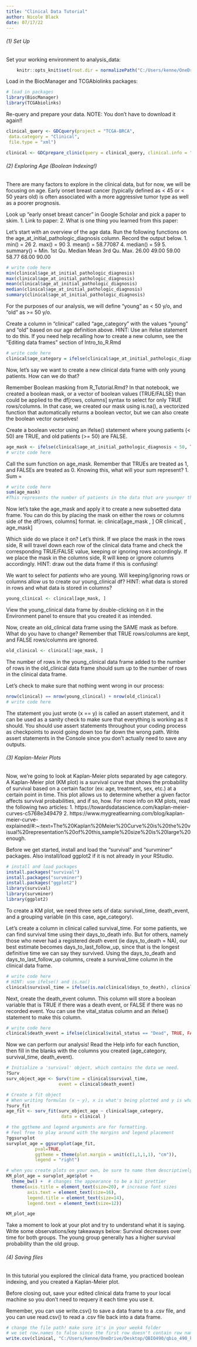 ```yaml
---
title: "Clinical Data Tutorial"
author: Nicole Black
date: 07/17/22
---
```


###### (1) Set Up

Set your working environment to analysis_data:

```r
    knitr::opts_knit$set(root.dir = normalizePath("C:/Users/kenne/OneDrive/Desktop/QBIO490/qbio_490_kenneth/analysis_data")) 
```

Load in the BiocManager and TCGAbiolinks packages:

```r
# load in packages
library(BiocManager)
library(TCGAbiolinks)
```

Re-query and prepare your data. NOTE: You don't have to download it again!!

```r
clinical_query <- GDCquery(project = "TCGA-BRCA",
 data.category = "Clinical",
 file.type = "xml")

clinical <- GDCprepare_clinic(query = clinical_query, clinical.info = "patient")
```

###### (2) Exploring Age (Boolean Indexing!)

There are many factors to explore in the clinical data, but for now, we will be focusing on age. Early onset breast cancer (typically defined as < 45 or < 50 years old) is often associated with a more aggressive tumor type as well as a poorer prognosis.

Look up "early onset breast cancer" in Google Scholar and pick a paper to skim.
    1. Link to paper:
    2. What is one thing you learned from this paper: 
    
Let's start with an overview of the age data. Run the following functions on the age_at_initial_pathologic_diagnosis column. Record the output below.
    1. min() = 26
    2. max() = 90
    3. mean() = 58.77087
    4. median() = 59
    5. summary() = 
       Min. 1st Qu.  Median    Mean 3rd Qu.    Max. 
      26.00   49.00   59.00   58.77   68.00   90.00

```r
# write code here
min(clinical$age_at_initial_pathologic_diagnosis)
max(clinical$age_at_initial_pathologic_diagnosis)
mean(clinical$age_at_initial_pathologic_diagnosis)
median(clinical$age_at_initial_pathologic_diagnosis)
summary(clinical$age_at_initial_pathologic_diagnosis)
```

For the purposes of our analysis, we will define "young" as < 50 y/o, and "old" as >= 50 y/o.

Create a column in "clinical" called "age_category" with the values "young" and "old" based on our age definition above. HINT: Use an ifelse statement to do this. If you need help recalling how to create a new column, see the "Editing data frames" section of Intro_to_R.Rmd

```r
# write code here
clinical$age_category = ifelse(clinical$age_at_initial_pathologic_diagnosis < 50, "young", "old")
```

Now, let's say we want to create a new clinical data frame with only young patients. How can we do that?

Remember Boolean masking from R_Tutorial.Rmd? In that notebook, we created a boolean mask, or a vector of boolean values (TRUE/FALSE) than could be applied to the df[rows, columns] syntax to select for only TRUE rows/columns. In that case, we created our mask using is.na(), a vectorized function that automatically returns a boolean vector, but we can also create the boolean vector ourselves!

Create a boolean vector using an ifelse() statement where young patients (< 50) are TRUE, and old patients (>= 50) are FALSE.

```r
age_mask <- ifelse(clinical$age_at_initial_pathologic_diagnosis < 50, TRUE, FALSE)
# write code here
```

Call the sum function on age_mask. Remember that TRUEs are treated as 1, and FALSEs are treated as 0. Knowing this, what will your sum represent?
    1. Sum = 

```r
# write code here
sum(age_mask)
#This represents the number of patients in the data that are younger than 50 years old.
```

Now let's take the age_mask and apply it to create a new subsetted data frame. You can do this by placing the mask on either the rows or columns side of the df[rows, columns] format.
    ie: clinical[age_mask , ] OR clinical[ , age_mask]
    
Which side do we place it on? Let's think. If we place the mask in the rows side, R will travel down each row of the clinical data frame and check the corresponding TRUE/FALSE value, keeping or ignoring rows accordingly. If we place the mask in the columns side, R will keep or ignore columns accordingly. HINT: draw out the data frame if this is confusing!

We want to select for *patients* who are young. Will keeping/ignoring rows or columns allow us to create our young_clinical df? HINT: what data is stored in rows and what data is stored in columns?

```r
young_clinical <- clinical[age_mask, ]
```

View the young_clinical data frame by double-clicking on it in the Environment panel to ensure that you created it as intended.

Now, create an old_clinical data frame using the SAME mask as before. What do you have to change? Remember that TRUE rows/columns are kept, and FALSE rows/columns are ignored.

```r
old_clinical <- clinical[!age_mask, ]
```

The number of rows in the young_clinical data frame added to the number of rows in the old_clinical data frame should sum up to the number of rows in the clinical data frame.

Let's check to make sure that nothing went wrong in our process:

```r
nrow(clinical) == nrow(young_clinical) + nrow(old_clinical)
# write code here
```

The statement you just wrote (x == y) is called an assert statement, and it can be used as a sanity check to make sure that everything is working as it should. You should use assert statements throughout your coding process as checkpoints to avoid going down too far down the wrong path. Write assert statements in the Console since you don't actually need to save any outputs.

###### (3) Kaplan-Meier Plots

Now, we're going to look at Kaplan-Meier plots separated by age category. A Kaplan-Meier plot (KM plot) is a survival curve that shows the probability of survival based on a certain factor (ex: age, treatment, sex, etc.) at a certain point in time. This plot allows us to determine whether a given factor affects survival probabilities, and if so, how. For more info on KM plots, read the following two articles:
    1. https://towardsdatascience.com/kaplan-meier-curves-c5768e349479
    2. https://www.mygreatlearning.com/blog/kaplan-meier-curve-explained/#:~:text=The%20Kaplan%20Meier%20Curve%20is%20the%20visual%20representation%20of%20this,sample%20size%20is%20large%20enough.
    
Before we get started, install and load the "survival" and "survminer" packages. Also install/load ggplot2 if it is not already in your RStudio.

```r
# install and load packages 
install.packages("survival")
install.packages("survminer")
install.packages("ggplot2")
library(survival)
library(survminer)
library(ggplot2)

```

To create a KM plot, we need three sets of data: survival_time, death_event, and a grouping variable (in this case, age_category).

Let's create a column in clinical called survival_time. For some patients, we can find survival time using their days_to_death info. But for others, namely those who never had a registered death event (ie days_to_death = NA), our best estimate becomes days_to_last_follow_up, since that is the longest definitive time we can say they survived. Using the days_to_death and days_to_last_follow_up columns, create a survival_time column in the clinical data frame.

```r
# write code here 
# HINT: use ifelse() and is.na()
clinical$survival_time = ifelse(is.na(clinical$days_to_death), clinical$days_to_last_followup, clinical$days_to_death)
```

Next, create the death_event column. This column will store a boolean variable that is TRUE if there was a death event, or FALSE if there was no recorded event. You can use the vital_status column and an ifelse() statement to make this column.

```r
# write code here
clinical$death_event = ifelse(clinical$vital_status == "Dead", TRUE, FALSE)
```

Now we can perform our analysis! Read the Help info for each function, then fill in the blanks with the columns you created (age_category, survival_time, death_event).

```r
# Initialize a 'survival' object, which contains the data we need.
?Surv
surv_object_age <- Surv(time = clinical$survival_time,
                    event = clinical$death_event)

# Create a fit object
# When writing formulas (x ~ y), x is what's being plotted and y is what is grouping x into categories
?surv_fit
age_fit <- surv_fit(surv_object_age ~ clinical$age_category,
                     data = clinical )

# the ggtheme and legend arguments are for formatting. 
# Feel free to play around with the margins and legend placement
?ggsurvplot
survplot_age = ggsurvplot(age_fit, 
           pval=TRUE, 
           ggtheme = theme(plot.margin = unit(c(1,1,1,1), "cm")), 
           legend = "right")

# when you create plots on your own, be sure to name them descriptively
KM_plot_age = survplot_age$plot + 
  theme_bw() +  # changes the appearance to be a bit prettier
  theme(axis.title = element_text(size=20), # increase font sizes
        axis.text = element_text(size=16),
        legend.title = element_text(size=14),
        legend.text = element_text(size=12))

KM_plot_age
```

Take a moment to look at your plot and try to understand what it is saying. Write some observations/key takeaways below:
Survival decreases over time for both groups.
The young group generally has a higher survival probability than the old group.

###### (4) Saving files

In this tutorial you explored the clinical data frame, you practiced boolean indexing, and you created a Kaplan-Meier plot.

Before closing out, save your edited clinical data frame to your local machine so you don't need to requery it each time you use it.

Remember, you can use write.csv() to save a data frame to a .csv file, and you can use read.csv() to read a .csv file back into a data frame.

```r
# change the file path! make sure it's in your week4 folder
# we set row.names to false since the first row doesn't contain row name info
write.csv(clinical, "C:/Users/kenne/OneDrive/Desktop/QBIO490/qbio_490_kenneth/analysis_data/brca_clinical_data.csv", row.names = FALSE)
```


